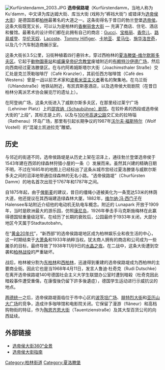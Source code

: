 {{noteTA
|G1=Unit
|G2=DE
|1=zh-tw:選帝侯大道;zh-cn:选帝侯路堤;
|2=zh-tw:選帝侯街;zh-cn:选帝侯大街;
|3=zh-tw:大道;zh-cn:大街;
}}


{{Unreferenced |time=2009-03-05T07:14:40+00:00 }}
{{Distinguish|选帝侯大街}}
[[Image:Kurfürstendamm_2003.JPG|thumb]]
'''选帝侯路堤'''（Kurfürstendamm，当地人称为Ku'damm，中文译为库达姆大街、库当大街 (戏称为“裤裆大街”) 或错译为[[选帝侯大街|选帝侯大街]]）是德国首都[[柏林|柏林]]最著名的大道之一。这条街得名于昔日的勃兰登堡[[选帝侯|选帝侯]]。这条大街既宽又长，可以认为是柏林的[[香榭丽舍大街|香榭丽舍大街]] — 充满了商店、住宅、酒店和餐馆。最著名的设计师们都在此拥有自己的商店：[[Gucci|Gucci]]、[[宝格丽|宝格丽]]、[[香奈儿|香奈儿]]、[[路易威登|路易威登]]、[[华伦天奴|华伦天奴]]、[[Lacoste|Lacoste]]、[[Tommy_Hilfiger|Tommy Hilfiger]]、[[卡地亚|卡地亚]]、[[爱马仕|爱马仕]]、[[施华洛世奇|施华洛世奇]]，以及几个汽车制造商展示室。

这条大街长3.5公里，沿街种植着四行悬铃木，穿过西柏林的[[夏洛滕堡-维尔默斯多夫|夏洛滕堡-维尔默斯多夫区]]。它起于[[柏林动物园车站|動物園車站]]和[[威廉皇帝纪念教堂|威廉皇帝纪念教堂]]废墟附近的[[布赖特沙伊德广场|布赖特沙伊德广场]]，然后向西南经过夏洛滕堡区。在与约阿希姆斯塔尔大街（Joachimsthaler Straße）交汇处是克兰茨勒咖啡厅（Café Kranzler），其前任西方咖啡馆（Café des Westens）曾是一战以前艺术家和[[波希米亚主义|波希米亚主义者]]著名的聚集地。在乌兰街（Uhlandstraße）地铁站附近，有凯宾斯基酒店，以及选帝侯大街剧院（在昔日柏林分离派艺术协会展览厅的遗址上）。

在阿登纳广场，这条大街进入了威默尔斯多夫区，在那里经过莱宁广场（Lehniner Platz）上的[[德国柏林邵宾纳剧院|邵宾纳（Schaubühne）剧院]]。在较朴素的西段或选帝侯大街的“上段”，其标志是{{Link-en|柏林环狀铁路|Berlin Ringbahn}}上的{{Link-de|柏林哈倫湖車站|Bahnhof Berlin-Halensee|哈倫湖車站}}，以及与[[德國第100號高速公路|100号高速公路]]交汇处的拉特瑙（Rathenau）环岛广场，那里有引起长期争议的1987年[[沃尔夫·福斯特尔|沃尔夫·福斯特尔]]（Wolf Vostell）的“混凝土凯迪拉克”雕塑。

==历史==
与邻近的街道不同，选帝侯路堤是从历史上架在沼泽上，通往勃兰登堡选帝侯于1543年建在西郊的绿森林狩猎小屋的一条{{link-de|木排路堤|Knüppeldamm}}（{{lang|de|Damm}}）发展而来。虽然其兴建的精确日期不明，不过在1685年的地图上已经标出了这条从城市宫经过夏洛滕堡与威默尔斯多夫之间的沼泽地带通往绿森林的无名小路。“选帝侯路堤”（Churfürsten Damm）的地名首次出现于1767年和1787年之间。

自1875年起，由于[[俾斯麦|俾斯麦]]的建议，昔日的缰绳小道被美化为一条宽达53米的林荫大道，他还提议在其西端建造绿森林大厦。1882年，[[维尔纳·冯·西门子|维尔纳·冯·西门子]]在Halensee车站附近介绍他的电动机无轨电车概念。附近的 Lunapark 开放于1909年，当时是欧洲最大的游乐园，仿照[[康尼岛|康尼岛]]，1926年拳击手马克斯施梅林在此赢得德国轻重量级冠军。在经历了长期的衰败后，公园最终于1933年关闭，大部分地区今天属于Stadtautobahn。

在“[[柏林1920年代|黄金20年代]]”，“新西部”的选帝侯路堤地区成为柏林娱乐业和夜生活的中心，这一时期结束于[[大萧条|大萧条]]和1933年纳粹当权。犹太商人拥有的商店和公司成为一些屠杀的目标，最终导致了1938年11月9日的[[水晶之夜|水晶之夜]]。在二战中，这条大街遭到空袭和[[柏林战役|柏林战役]]的严重破坏。

战后，柏林被分割为[[东柏林|东柏林]]和[[西柏林|西柏林]]，迅速得到重建的选帝侯路堤成为西柏林的主要商业街。因此它也是当1968年4月11日，发言人鲁迪·杜奇克（Rudi Dutschke）在离开选帝侯路堤140号德国社会主义大学生联盟办公室时遭到暗殺（杜奇克因此暗殺事件遭受重傷，在康復後仍留下許多後遺症），德国学生运动进行示威抗议的地点。 

[[两德统一|两德统一]]之后，选帝侯路堤面临位于市中心区的[[波茨坦广场|波茨坦广场]]、[[腓特烈大街|腓特烈大街]]和[[亚历山大广场|亚历山大广场]]的竞争，造成许多咖啡馆和电影院关闭。它保留了漫游（flâneur）和高档购物街的特征，作为[[陶恩齐恩大街|陶恩齐恩大街]]（Tauentzienstraße）及其大型百货公司的向西延续。

==外部链接==
*[http://www.stadtpanoramen.de/berlin/kurfuerstendamm.html 选帝侯大街360°全景]
*[http://www.kurfuerstendamm.de/en/ 选帝侯大街指南]

{{commons|Kurfürstendamm}}
{{coord|52|30|03|N|13|18|46|E|region:DE-BE_type:landmark|display=title}}

[[Category:柏林街道|Category:柏林街道]]
[[Category:夏洛滕堡|Category:夏洛滕堡]]